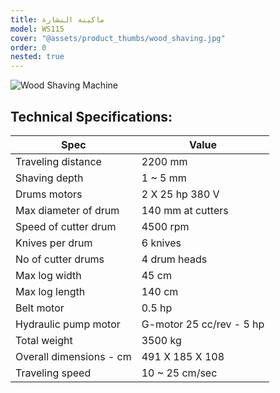 ```yaml
---
title: ماكينة النشارة
model: WS115
cover: "@assets/product_thumbs/wood_shaving.jpg"
order: 0
nested: true
---
```



<ProductTabs />

![Wood Shaving Machine](@assets/article_images/wood_shaving/wood_shaving_25.jpg)

## Technical Specifications:

| Spec                    | Value                    |
| ----------------------- | ------------------------ |
| Traveling distance      | 2200 mm                  |
| Shaving depth           | 1 ~ 5 mm                 |
| Drums motors            | 2 X 25 hp 380 V          |
| Max diameter of drum    | 140 mm at cutters        |
| Speed of cutter drum    | 4500 rpm                 |
| Knives per drum         | 6 knives                 |
| No of cutter drums      | 4 drum heads             |
| Max log width           | 45 cm                    |
| Max log length          | 140 cm                   |
| Belt motor              | 0.5 hp                   |
| Hydraulic pump motor    | G-motor 25 cc/rev - 5 hp |
| Total weight            | 3500 kg                  |
| Overall dimensions - cm | 491 X 185 X 108          |
| Traveling speed         | 10 ~ 25 cm/sec           |
